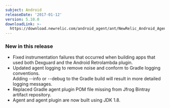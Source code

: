 ```yaml
---
subject: Android
releaseDate: '2017-01-12'
version: 5.10.0
downloadLink: >-
  https://download.newrelic.com/android_agent/ant/NewRelic_Android_Agent_5.10.0.zip
---
```


### New in this release

* Fixed instrumentation failures that occurred when building apps that used both Dexguard and the Android Retrolambda plugin.
* Updated agent logging to remove noise and conform to Gradle logging conventions.  
  Adding --info or --debug to the Gradle build will result in more detailed logging messages.
* Replaced Gradle agent plugin POM file missing from Jfrog Bintray artifact repository.
* Agent and agent plugin are now built using JDK 1.8.
